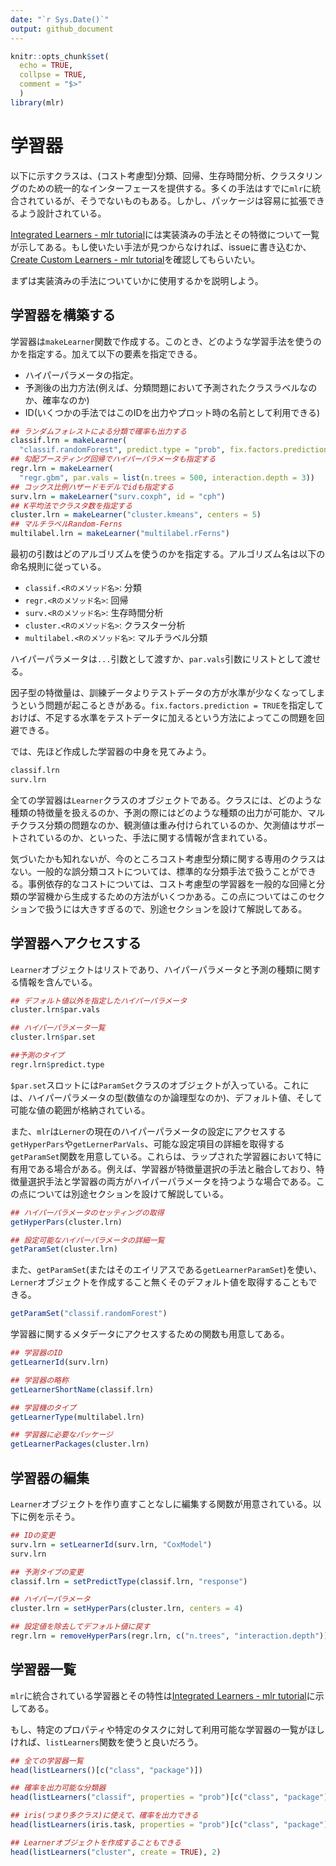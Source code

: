 ```yaml
---
date: "`r Sys.Date()`"
output: github_document
---
```


```r
knitr::opts_chunk$set(
  echo = TRUE,
  collpse = TRUE,
  comment = "$>"
  )
library(mlr)
```

# 学習器

以下に示すクラスは、(コスト考慮型)分類、回帰、生存時間分析、クラスタリングのための統一的なインターフェースを提供する。多くの手法はすでに`mlr`に統合されているが、そうでないものもある。しかし、パッケージは容易に拡張できるよう設計されている。

[Integrated Learners - mlr tutorial](http://mlr-org.github.io/mlr-tutorial/release/html/integrated_learners/index.html)には実装済みの手法とその特徴について一覧が示してある。もし使いたい手法が見つからなければ、issueに書き込むか、[Create Custom Learners - mlr tutorial](http://mlr-org.github.io/mlr-tutorial/release/html/create_learner/index.html)を確認してもらいたい。

まずは実装済みの手法についていかに使用するかを説明しよう。

## 学習器を構築する

学習器は`makeLearner`関数で作成する。このとき、どのような学習手法を使うのかを指定する。加えて以下の要素を指定できる。

- ハイパーパラメータの指定。
- 予測後の出力方法(例えば、分類問題において予測されたクラスラベルなのか、確率なのか)
- ID(いくつかの手法ではこのIDを出力やプロット時の名前として利用できる)

```r
## ランダムフォレストによる分類で確率も出力する
classif.lrn = makeLearner(
  "classif.randomForest", predict.type = "prob", fix.factors.prediction = TRUE)
## 勾配ブースティング回帰でハイパーパラメータも指定する
regr.lrn = makeLearner(
  "regr.gbm", par.vals = list(n.trees = 500, interaction.depth = 3))
## コックス比例ハザードモデルでidも指定する
surv.lrn = makeLearner("surv.coxph", id = "cph")
## K平均法でクラスタ数を指定する
cluster.lrn = makeLearner("cluster.kmeans", centers = 5)
## マルチラベルRandom-Ferns
multilabel.lrn = makeLearner("multilabel.rFerns")
```

最初の引数はどのアルゴリズムを使うのかを指定する。アルゴリズム名は以下の命名規則に従っている。

- `classif.<Rのメソッド名>`: 分類
- `regr.<Rのメソッド名>`: 回帰
- `surv.<Rのメソッド名>`: 生存時間分析
- `cluster.<Rのメソッド名>`: クラスター分析
- `multilabel.<Rのメソッド名>`: マルチラベル分類

ハイパーパラメータは`...`引数として渡すか、`par.vals`引数にリストとして渡せる。

因子型の特徴量は、訓練データよりテストデータの方が水準が少なくなってしまうという問題が起こるときがある。`fix.factors.prediction = TRUE`を指定しておけば、不足する水準をテストデータに加えるという方法によってこの問題を回避できる。

では、先ほど作成した学習器の中身を見てみよう。

```r
classif.lrn
surv.lrn
```

全ての学習器は`Learner`クラスのオブジェクトである。クラスには、どのような種類の特徴量を扱えるのか、予測の際にはどのような種類の出力が可能か、マルチクラス分類の問題なのか、観測値は重み付けられているのか、欠測値はサポートされているのか、といった、手法に関する情報が含まれている。

気づいたかも知れないが、今のところコスト考慮型分類に関する専用のクラスはない。一般的な誤分類コストについては、標準的な分類手法で扱うことができる。事例依存的なコストについては、コスト考慮型の学習器を一般的な回帰と分類の学習機から生成するための方法がいくつかある。この点についてはこのセクションで扱うには大きすぎるので、別途セクションを設けて解説してある。

## 学習器へアクセスする

`Learner`オブジェクトはリストであり、ハイパーパラメータと予測の種類に関する情報を含んでいる。

```r
## デフォルト値以外を指定したハイパーパラメータ
cluster.lrn$par.vals
```

```r
## ハイパーパラメータ一覧
cluster.lrn$par.set
```

```r
##予測のタイプ
regr.lrn$predict.type
```

`$par.set`スロットには`ParamSet`クラスのオブジェクトが入っている。これには、ハイパーパラメータの型(数値なのか論理型なのか)、デフォルト値、そして可能な値の範囲が格納されている。

また、`mlr`は`Lerner`の現在のハイパーパラメータの設定にアクセスする`getHyperPars`や`getLernerParVals`、可能な設定項目の詳細を取得する`getParamSet`関数を用意している。これらは、ラップされた学習器において特に有用である場合がある。例えば、学習器が特徴量選択の手法と融合しており、特徴量選択手法と学習器の両方がハイパーパラメータを持つような場合である。この点については別途セクションを設けて解説している。

```r
## ハイパーパラメータのセッティングの取得
getHyperPars(cluster.lrn)
```

```r
## 設定可能なハイパーパラメータの詳細一覧
getParamSet(cluster.lrn)
```

また、`getParamSet`(またはそのエイリアスである`getLearnerParamSet`)を使い、`Lerner`オブジェクトを作成すること無くそのデフォルト値を取得することもできる。

```r
getParamSet("classif.randomForest")
```

学習器に関するメタデータにアクセスするための関数も用意してある。

```r
## 学習器のID
getLearnerId(surv.lrn)
```

```r
## 学習器の略称
getLearnerShortName(classif.lrn)
```

```r
## 学習機のタイプ
getLearnerType(multilabel.lrn)
```

```r
## 学習器に必要なパッケージ
getLearnerPackages(cluster.lrn)
```

## 学習器の編集

`Learner`オブジェクトを作り直すことなしに編集する関数が用意されている。以下に例を示そう。

```r
## IDの変更
surv.lrn = setLearnerId(surv.lrn, "CoxModel")
surv.lrn
```

```r
## 予測タイプの変更
classif.lrn = setPredictType(classif.lrn, "response")

## ハイパーパラメータ
cluster.lrn = setHyperPars(cluster.lrn, centers = 4)

## 設定値を除去してデフォルト値に戻す
regr.lrn = removeHyperPars(regr.lrn, c("n.trees", "interaction.depth"))
```

## 学習器一覧

`mlr`に統合されている学習器とその特性は[Integrated Learners - mlr tutorial](http://mlr-org.github.io/mlr-tutorial/release/html/integrated_learners/index.html)に示してある。

もし、特定のプロパティや特定のタスクに対して利用可能な学習器の一覧がほしければ、`listLearners`関数を使うと良いだろう。

```r
## 全ての学習器一覧
head(listLearners()[c("class", "package")])
```

```r
## 確率を出力可能な分類器
head(listLearners("classif", properties = "prob")[c("class", "package")])
```

```r
## iris(つまり多クラス)に使えて、確率を出力できる
head(listLearners(iris.task, properties = "prob")[c("class", "package")])
```

```r
## Learnerオブジェクトを作成することもできる
head(listLearners("cluster", create = TRUE), 2)
```

